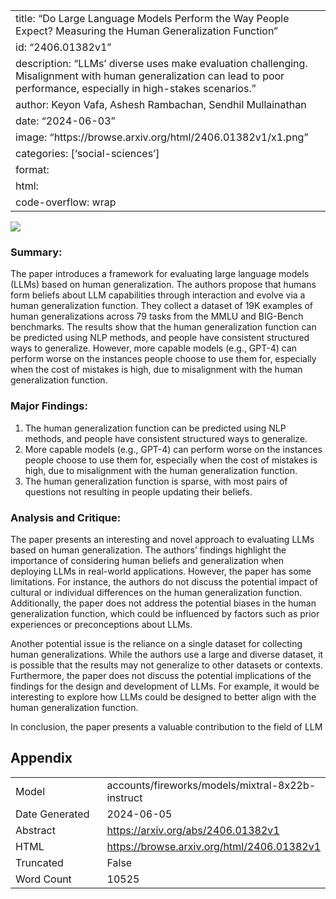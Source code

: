 
---
title: "Do Large Language Models Perform the Way People Expect? Measuring the Human Generalization Function"
id: "2406.01382v1"
description: "LLMs' diverse uses make evaluation challenging. Misalignment with human generalization can lead to poor performance, especially in high-stakes scenarios."
author: Keyon Vafa, Ashesh Rambachan, Sendhil Mullainathan
date: "2024-06-03"
image: "https://browse.arxiv.org/html/2406.01382v1/x1.png"
categories: ['social-sciences']
format:
  html:
    code-overflow: wrap
---

![](https://browse.arxiv.org/html/2406.01382v1/x1.png)

### Summary:

The paper introduces a framework for evaluating large language models (LLMs) based on human generalization. The authors propose that humans form beliefs about LLM capabilities through interaction and evolve via a human generalization function. They collect a dataset of 19K examples of human generalizations across 79 tasks from the MMLU and BIG-Bench benchmarks. The results show that the human generalization function can be predicted using NLP methods, and people have consistent structured ways to generalize. However, more capable models (e.g., GPT-4) can perform worse on the instances people choose to use them for, especially when the cost of mistakes is high, due to misalignment with the human generalization function.

### Major Findings:

1. The human generalization function can be predicted using NLP methods, and people have consistent structured ways to generalize.
2. More capable models (e.g., GPT-4) can perform worse on the instances people choose to use them for, especially when the cost of mistakes is high, due to misalignment with the human generalization function.
3. The human generalization function is sparse, with most pairs of questions not resulting in people updating their beliefs.

### Analysis and Critique:

The paper presents an interesting and novel approach to evaluating LLMs based on human generalization. The authors' findings highlight the importance of considering human beliefs and generalization when deploying LLMs in real-world applications. However, the paper has some limitations. For instance, the authors do not discuss the potential impact of cultural or individual differences on the human generalization function. Additionally, the paper does not address the potential biases in the human generalization function, which could be influenced by factors such as prior experiences or preconceptions about LLMs.

Another potential issue is the reliance on a single dataset for collecting human generalizations. While the authors use a large and diverse dataset, it is possible that the results may not generalize to other datasets or contexts. Furthermore, the paper does not discuss the potential implications of the findings for the design and development of LLMs. For example, it would be interesting to explore how LLMs could be designed to better align with the human generalization function.

In conclusion, the paper presents a valuable contribution to the field of LLM

## Appendix

|          |          |
|----------|----------|
| Model     | accounts/fireworks/models/mixtral-8x22b-instruct       |
| Date Generated     | 2024-06-05       |
| Abstract | [https://arxiv.org/abs/2406.01382v1](https://arxiv.org/abs/2406.01382v1)        |
| HTML     | [https://browse.arxiv.org/html/2406.01382v1](https://browse.arxiv.org/html/2406.01382v1)       |
| Truncated       | False       |
| Word Count       | 10525       |